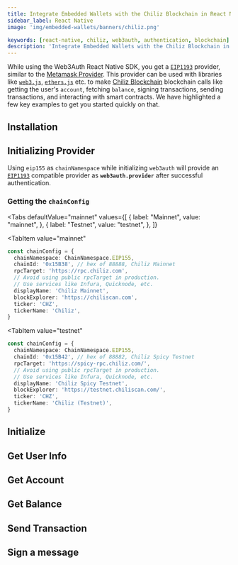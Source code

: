 ```yaml
---
title: Integrate Embedded Wallets with the Chiliz Blockchain in React Native
sidebar_label: React Native
image: 'img/embedded-wallets/banners/chiliz.png'

keywords: [react-native, chiliz, web3auth, authentication, blockchain]
description: 'Integrate Embedded Wallets with the Chiliz Blockchain in React Native | Embedded Wallets'
---
```



<SEO
  title="Integrate Embedded Wallets with the Chiliz Blockchain in React Native"
  description="Integrate Embedded Wallets with the Chiliz Blockchain in React Native | Embedded Wallets"
  image="https://docs.metamask.io/img/embedded-wallets/banners/chiliz.png"
  slug="/embedded-wallets/connect-blockchain/evm/chiliz/react-native"
/>

While using the Web3Auth React Native SDK, you get a [`EIP1193`](https://eips.ethereum.org/EIPS/eip-1193) provider, similar to the [Metamask Provider](https://docs.metamask.io/guide/ethereum-provider.html). This provider can be used with libraries like [`web3.js`](https://web3js.readthedocs.io/en/v1.2.8/getting-started.html), [`ethers.js`](https://docs.ethers.io/v5/getting-started/) etc. to make [Chiliz Blockchain](https://www.chiliz.com) blockchain calls like getting the user's `account`, fetching `balance`, signing transactions, sending transactions, and interacting with smart contracts. We have highlighted a few key examples to get you started quickly on that.

## Installation

<InstallationSnippet />

## Initializing Provider

Using `eip155` as `chainNamespace` while initializing `web3auth` will provide an [`EIP1193`](https://eips.ethereum.org/EIPS/eip-1193) compatible provider as **`web3auth.provider`** after successful authentication.

### Getting the `chainConfig`

<Tabs
 defaultValue="mainnet"
  values={[
    { label: "Mainnet", value: "mainnet", },
    { label: "Testnet", value: "testnet", },
  ]}
>
<TabItem
  value="mainnet"
>

```typescript
const chainConfig = {
  chainNamespace: ChainNamespace.EIP155,
  chainId: '0x15B38', // hex of 88888, Chiliz Mainnet
  rpcTarget: 'https://rpc.chiliz.com',
  // Avoid using public rpcTarget in production.
  // Use services like Infura, Quicknode, etc.
  displayName: 'Chiliz Mainnet',
  blockExplorer: 'https://chiliscan.com',
  ticker: 'CHZ',
  tickerName: 'Chiliz',
}
```

</TabItem>

<TabItem
  value="testnet"
>

```typescript
const chainConfig = {
  chainNamespace: ChainNamespace.EIP155,
  chainId: '0x15B42', // hex of 88882, Chiliz Spicy Testnet
  rpcTarget: 'https://spicy-rpc.chiliz.com/',
  // Avoid using public rpcTarget in production.
  // Use services like Infura, Quicknode, etc.
  displayName: 'Chiliz Spicy Testnet',
  blockExplorer: 'https://testnet.chiliscan.com/',
  ticker: 'CHZ',
  tickerName: 'Chiliz (Testnet)',
}
```

</TabItem>
</Tabs>

## Initialize

<InitialisationSnippet />

## Get User Info

<UserInfoSnippet />

## Get Account

<GetAccountSnippet />

## Get Balance

<GetBalanceSnippet />

## Send Transaction

<SendTransactionSnippet />

## Sign a message

<SignMessageSnippet />
